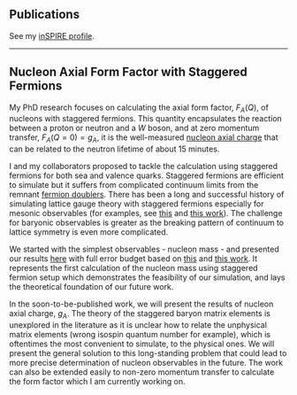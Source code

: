 ## Publications ##
See my [inSPIRE profile](https://inspirehep.net/authors/1615040).

------------------------------------------------------------------------------

## Nucleon Axial Form Factor with Staggered Fermions ##
My PhD research focuses on calculating the axial form factor, $F_A(Q)$, of nucleons with staggered fermions.
This quantity encapsulates the reaction between a proton or neutron and a $W$ boson,
and at zero momentum transfer, $F_A(Q=0) = g_A$, it is the well-measured 
[nucleon axial charge](https://pdglive.lbl.gov/DataBlock.action?node=S017AV&init=0) that can be 
related to the neutron lifetime of about 15 minutes.

I and my collaborators proposed to tackle the calculation using staggered fermions for both sea and valence quarks. 
Staggered fermions are efficient to simulate but it suffers from complicated
continuum limits from the remnant [fermion doublers](https://en.wikipedia.org/wiki/Fermion_doubling).
There has been a long and successful history of simulating lattice gauge theory with staggered fermions especially for 
mesonic observables (for examples, see [this](https://arxiv.org/abs/hep-lat/0407028) 
and [this work](https://arxiv.org/abs/1902.04223)). 
The challenge for baryonic observables is greater as the
breaking pattern of continuum to lattice symmetry is even more complicated. 

We started with the simplest observables - nucleon mass - and presented our results 
[here](https://arxiv.org/abs/1911.12256)
with full error budget based on [this](https://www.sciencedirect.com/science/article/abs/pii/0550321385901385) 
and [this work](https://arxiv.org/abs/hep-lat/0611023). It represents the first calculation of the nucleon mass using staggered fermion setup which demonstrates the feasibility of our simulation, and lays the theoretical foundation of our future work. 

In the soon-to-be-published work, we will present the results of nucleon axial charge, $g_A$. The theory of the staggered baryon matrix elements is unexplored in the 
literature as it is unclear how to relate the unphysical matrix elements (wrong isospin quantum number
for example), which is oftentimes the most convenient to simulate, to the physical ones. We will present the 
general solution to this long-standing problem that could lead to more precise determination
of nucleon observables in the future. The work can also be extended easily to non-zero momentum transfer to calculate
the form factor which I am currently working on.
